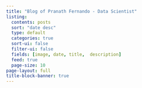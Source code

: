 ```yaml
---
title: "Blog of Pranath Fernando - Data Scientist"
listing:
  contents: posts
  sort: "date desc"
  type: default
  categories: true
  sort-ui: false
  filter-ui: false
  fields: [image, date, title,  description]
  feed: true
  page-size: 10
page-layout: full
title-block-banner: true
---
```

